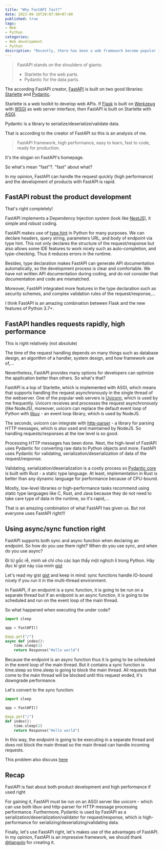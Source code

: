 ```yaml
---
title: "Why FastAPI fast?"
date: 2023-06-16T20:07:00+07:00
published: true
tags:
- Web
- Python
categories:
- Web development
- Python
description: "Recently, there has been a web framework become popular in the Python community - FastAPI. In this post, I show you how FastAPI is good and why you should decide on FastAPI for development APIs"
---
```


> FastAPI stands on the shoulders of giants:
> - Starlette for the web parts.
> - Pydantic for the data parts.


The according FastAPI creator, [FastAPI](https://fastapi.tiangolo.com) is built on two good libraries: [Starlette](https://www.starlette.io) and [Pydantic](https://docs.pydantic.dev/latest).

Starlette is a web toolkit to develop web APIs. If [Flask](https://flask.palletsprojects.com/en/2.3.x) is built on [Werkzeug](https://werkzeug.palletsprojects.com/en/2.3.x/) with [WSGI](https://peps.python.org/pep-3333/) as web server interface, then FastAPI is built on Starlette with [ASGI](https://asgi.readthedocs.io/en/latest/).


Pydantic is a library to serialize/deserialize/validate data.

That is according to the creator of FastAPI so this is an analysis of me.

> FastAPI framework, high performance, easy to learn, fast to code, ready for production. 

It's the slogan on FastAPI's homepage.

So what's mean "fast"?. "fast" about what?

In my opinion, FastAPI can handle the request quickly (high performance) and the development of products with FastAPI is rapid.

## FastAPI robust the product development

That's right completely!

FastAPI implements a Dependency Injection system (look like [NestJS](https://nestjs.com)), it simple and robust coding.

FastAPI makes use of [type hint](https://peps.python.org/pep-0484) in Python for many purposes. We can declare headers, query string, parameters URL, and body of endpoint via type hint. This not only declares the structure of the request/response but also allows some IDE features to work nicely such as auto-completion, and type-checking. Thus it reduces errors in the runtime.

Besides, type declaration makes FastAPI can generate API documentation automatically, so the development process is clear and comfortable. We have not written API documentation during coding, and do not consider that documentation and code are mismatched.

Moreover, FastAPI integrated more features in the type declaration such as security schemes, and complex validation rules of the request/response,...

I think FastAPI is an amazing combination between Flask and the new features of Python 3.7+.


## FastAPI handles requests rapidly, high performance

This is right relatively (not absolute)

The time of the request handling depends on many things such as database design, an algorithm of a handler, system design, and how framework use of,...

Nevertheless, FastAPI provides many options for developers can optimize the application better than others. So what's that?

FastAPI is a top of Starlette, which is implemented with ASGI, which means that supports handling the request asynchronously in the single thread of the webserver. One of the popular web servers is [Uvicorn](https://www.uvicorn.org), which is used by me frequently. Uvicorn receives and processes the request asynchronously (like NodeJS), moreover, uvicorn can replace the default event loop of Python with [libuv](https://libuv.org) - an event loop library, which is used by NodeJS.

The seconds, uvicorn can integrate with [http-parser](https://github.com/nodejs/http-parser) - a library for parsing HTTP messages, which is also used and maintained by NodeJS. So handling requests/responses at the low level is so good.

Processing HTTP messages has been done. Next, the high-level of FastAPI uses Pydantic for converting raw data to Python objects and more. FastAPI uses Pydantic for validating, serialization/deserialization of data of the request/response.

Validating, serialization/deserialization is a costly process so [Pydantic core](https://github.com/pydantic/pydantic-core) is built with Rust - a static type language. At least, implementation in Rust is better than any dynamic language for performance because of CPU-bound.

Mostly, low-level libraries or high-performance tasks recommend using static type languages like C, Rust, and Java because they do not need to take care type of data in the runtime, so it's rapid,...

That is an amazing combination of what FastAPI has given us. But not everyone uses FastAPI right!!!

## Using async/sync function right

FastAPI supports both sync and async function when declaring an endpoint. So how do you use them right? When do you use sync, and when do you use async?

Đi từ gốc rễ, mình sẽ chỉ cho các bạn thấy một nghịch lí trong Python. Hãy đọc kĩ gist này của mình [gist](https://gist.github.com/magiskboy/1b7a49b3f195c819829eb303e7ee1479)

Let's read my gist [gist](https://gist.github.com/magiskboy/1b7a49b3f195c819829eb303e7ee1479) and keep in mind: sync functions handle IO-bound nicely if you run it in the multi-thread environment.

In FastAPI, if an endpoint is a sync function, it is going to be run on a separate thread but if an endpoint is an async function, it is going to be scheduled and run on the event loop of the main thread.

So what happened when executing the under code?

```python
import sleep

app = FastAPI()

@app.get("/")
async def index():
    time.sleep(1)
    return Response("Hello world")
```

Because the endpoint is an async function thus it is going to be scheduled in the event loop of the main thread. But it contains a sync function is time.sleep so time.sleep is going to block the main thread. All requests that come to the main thread will be blocked until this request ended, it's downgrade performance.


Let's convert to the sync function:

```python
import sleep

app = FastAPI()

@app.get("/")
def index():
    time.sleep(1)
    return Response("Hello world")
```

In this way, the endpoint is going to be executing in a separate thread and does not block the main thread so the main thread can handle incoming requests.

This problem also discuss [here](https://github.com/tiangolo/fastapi/discussions/7095)

## Recap

FastAPI is fast about both product development and high performance if used right

For gaining it, FastAPI must be run on an ASGI server like uvicorn - which can use both libuv and http-parser for HTTP message processing performance. Furthermore, Pydantic is used by FastAPI as a serialization/deserialization/validator for request/response, which is high-performance for serializing/deserializing/validating data.

Finally, let's use FastAPI right, let's makes use of the advantages of FastAPI. In my opinion, FastAPI is an impressive framework, we should thank [@tiangolo](https://github.com/tiangolo) for creating it.
